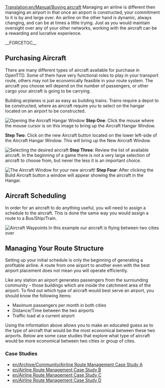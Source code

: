 [[Translation:en/Manual/Buying aircraft]]
Managing an airline is different then managing an airport in that once an airport is constructed, your commitment to it is by and large over.  An airline on the other hand is dynamic, always changing, and can be at times a little trying.  Just as you would maintain oversight over any of your other networks, working with the aircraft can be a rewarding and lucrative experience.


__FORCETOC__

== Purchasing Aircraft ==

There are many different types of aircraft available for purchase in OpenTTD. Some of them have very functional roles to play in your transport route, others may not be economically feasible in your route system.  The aircraft you choose will depend on the number of passengers, or other cargo your aircraft is going to be carrying.


Building airplanes is just as easy as building trains.  Trains require a depot to be constructed, where as aircraft require you to select on the hangar located on an airport to be constructed.



[[File:en/Manual/Step1aircraft.png|thumb|Opening the Aircraft Hangar Window]]
'''Step One''': Click the mouse where the mouse cursor is on this image to bring up the Aircraft Hangar Window.

'''Step Two''': Click on the new Aircraft button located on the lower left-side of the Aircraft Hangar Window. This will bring up the New Aircraft Window.

[[File:en/Manual/Step3aircraft.png|thumb|Selecting the desired aircraft]]
'''Step Three''': Review the list of available aircraft.  In the beginning of a game there is not a very large selection of aircraft to choose from, but never the less it is an important choice.

[[File:en/Manual/Step4aircraft.png|thumb|The Aircraft Window for your new aircraft!]]
'''Step Four''': After clicking the Build Aircraft button a window will appear showing the aircraft in the Hangar.










== Aircraft Scheduling ==

In order for an aircraft to do anything useful, you will need to assign a schedule to the aircraft.  This is done the same way you would assign a route to a Bus/Ship/Train.

[[File:en/Waypointaircraft.png|thumb|Aircraft Waypoints]]
In this example our aircraft is flying between two cities over






== Managing Your Route Structure ==

Setting up your initial schedule is only the beginning of generating a profitable airline.  A route from one airport to another even with the best airport placement does not mean you will operate efficiently.  


Like any station an airport generates passengers from the surrounding community - those buildings which are inside the catchment area of the airport.  To find out which type of aircraft would best serve an airport, you should know the following items:

*Maximum passengers per month in both cities
*Distance/Time between the two airports
*Traffic load at a current airport


Using the information above allows you to make an educated guess as to the type of aircraft that would be the most economical between these two airports.  Below are some case studies that explore what type of aircraft would be more economical between two cities or group of cites.

=== Case Studies ===

*[[en/Archive/Community/Airline Route Management Case Study A]]
*[[en/Airline Route Management Case Study B]]
*[[en/Airline Route Management Case Study C]]
*[[en/Airline Route Management Case Study D]]